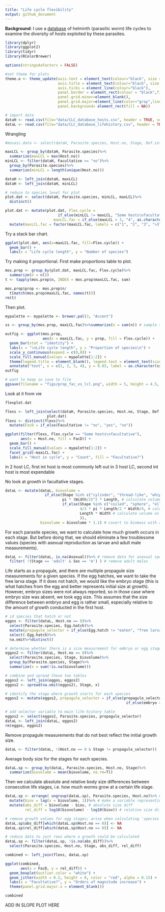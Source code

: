 ```yaml
---
title: "Life cycle flexibility"
output: github_document
---
```


**Background**: I use a [database](http://onlinelibrary.wiley.com/doi/10.1002/ecy.1680/suppinfo) of helminth (parasitic worm) life cycles to examine the diversity of hosts exploited by these parasites. 


```r
library(dplyr)
library(ggplot2)
library(tidyr)
library(RColorBrewer)

options(stringsAsFactors = FALSE)

#set theme for plots
theme.o <- theme_update(axis.text = element_text(colour="black", size = 15),
                        axis.title = element_text(colour="black", size = 18, face = "bold", lineheight=0.25),
                        axis.ticks = element_line(colour="black"),
                        panel.border = element_rect(colour = "black",fill=NA),
                        panel.grid.minor=element_blank(),
                        panel.grid.major=element_line(color="gray",linetype = "dotted"),
                        panel.background= element_rect(fill = NA))

# import data
dataH <- read.csv(file="data/CLC_database_hosts.csv", header = TRUE, sep=",")
dataL <- read.csv(file="data/CLC_database_lifehistory.csv", header = TRUE, sep=",")
```

Wrangling

```r
#mosaic.data <- select(dataH, Parasite.species, Host.no, Stage, Def.int, Facultative)%>%distinct()

maxLCL <- group_by(dataH, Parasite.species)%>%
  summarize(maxLCL = max(Host.no))
minLCL <- filter(dataH, Facultative == "no")%>%
  group_by(Parasite.species)%>%
  summarize(minLCL = length(unique(Host.no)))

dataH <- left_join(dataH, maxLCL)
dataH <- left_join(dataH, minLCL)
```

```r
# reduce to species level for plot
plot.dat <- select(dataH, Parasite.species, minLCL, maxLCL)%>%
  distinct()

plot.dat <- mutate(plot.dat, Flex.cycle = 
                        if_else(minLCL != maxLCL, "Some hosts\nfacultative", "All hosts\nobligate"),
                      maxLCL.fac = if_else(maxLCL > 3, "4", as.character(maxLCL)))%>%
  mutate(maxLCL.fac = factor(maxLCL.fac, labels = c("1", "2", "3", ">3")))
```

Try a stack bar chart.

```r
ggplot(plot.dat, aes(x=maxLCL.fac, fill=Flex.cycle)) + 
  geom_bar() +
  labs(x = "Life cycle length", y = "Number of species")
```

Try making it proportional. First make proportions table to plot.

```r
mos.prop <- group_by(plot.dat, maxLCL.fac, Flex.cycle)%>%
  summarize(n = n())
t <- tapply(mos.prop$n, INDEX = mos.prop$maxLCL.fac, sum)

mos.prop$prop <- mos.prop$n/
  t[match(mos.prop$maxLCL.fac, names(t))]
rm(t)
```

Then plot.

```r
mypalette <- mypalette <- brewer.pal(3, "Accent")

ss <- group_by(mos.prop, maxLCL.fac)%>%summarize(n = sum(n)) # sample size for fig

outfig <- ggplot(mos.prop, 
                 aes(x = maxLCL.fac, y = prop, fill = Flex.cycle)) + 
  geom_bar(stat = "identity") +
  labs(x = "\nLife cycle length", y = "Proportion of species\n") +
  scale_y_continuous(expand = c(0,0)) +
  scale_fill_manual(values = mypalette[1:2]) +
  theme(legend.title = element_blank(), legend.text = element_text(size = 12)) +
  annotate("text", x = c(1, 2, 3, 4), y = 0.03, label = as.character(ss$n))
outfig

# want to keep so save to file
ggsave(filename = "figs/prop_fac_vs_lcl.png", width = 5, height = 4.5, units = "in")
```

Look at it from vie

```r
flexplot.dat
```


```r
flexs <- left_join(select(dataH, Parasite.species, Host.no, Stage, Def.int, Facultative),
                   plot.dat)
flexs <- distinct(flexs)%>%
  mutate(FacD = if_else(Facultative != "no", "yes", "no"))
```

```r
ggplot(filter(flexs, Flex.cycle == "Some hosts\nfacultative"),
       aes(x = Host.no, fill = FacD)) + 
  geom_bar() + 
  scale_fill_manual(values = mypalette[1:2]) +
  facet_grid(~maxLCL.fac) +
  labs(x = "Host in cycle", y = "Count", fill = "Facultative?")
```

in 2 host LC, first int host is most commonly left out
in 3 host LC, second int host is most expendable

No look at growth in facultative stages.

```r
dataL <- mutate(dataL, biovolume = 
                  if_else(Shape %in% c("cylinder", "thread-like", "whip"), 
                          pi * (Width/2)^2 * Length, # calculate volume as a cylinder
                          if_else(Shape %in% c("coiled", "sphere", "ellipsoid"),
                                  4/3 * pi * Length/2 * Width/4, # calculate volume as a ellipsoid
                                  Length * Width # calculate volume as area for remaining ribbon, leaf shapes
                                  )),
                biovolume = biovolume * 1.1) # covert to biomass with assumed 1.1. g/cm3 tissue density 
```

For each parasite species, we want to calculate how much growth occurs in each stage. But before doing that, we should eliminate a few troublesome values (species with asexual reproduction as larvae and adult male measurements).

```r
dataL <- filter(dataL, is.na(Asexual))%>% # remove data for asexual species
  filter( !(Stage == 'adult' & Sex == 'm') ) # remove adult males
```

Life starts as a propagule, and there are multiple propagule size measurements for a given species. If the egg hatches, we want to take the free larva stage. If it does not hatch, we would like the embryo stage (this is what hatches from the egg and better represents initial size at growth). However, embryo sizes were not always reported, so in those case where embryo size was absent, we took egg size. This assumes that the size difference between embryo and egg is rather small, especially relative to the amount of growth conducted in the first host.

```r
# id species that hatch or not
eggos <- filter(dataL, Host.no == 0)%>%
  select(Parasite.species, Egg.hatch)%>%
  mutate(propagule_selector = if_else(Egg.hatch != "eaten", "free larva", "egg"))%>%
  select(-Egg.hatch)%>%
  na.omit%>%distinct()

# determine whether there is a size measurement for embryo or egg stages
eggos2 <- filter(dataL, Host.no == 0)%>%
  select(Parasite.species, Stage, biovolume)%>%
  group_by(Parasite.species, Stage)%>%
  summarize(x = sum(!is.na(biovolume)))

# combine and spread these two tables
eggos2 <- left_join(eggos, eggos2)
eggos2 <- spread(na.omit(eggos2), Stage, x)

# identify the stage where growth starts for each species
eggos2 <- mutate(eggos2, propagule_selector = if_else(propagule_selector == 'free larva', 'free larva',
                                                       if_else(embryo > 0, 'embryo', 'egg')))

# add selector variable to main life history table
eggos2 <- select(eggos2, Parasite.species, propagule_selector)
dataL <- left_join(dataL, eggos2)
rm(eggos, eggos2)
```

Remove propagule measurements that do not best reflect the initial growth size.

```r
dataL <- filter(dataL, !(Host.no == 0 & Stage != propagule_selector))
```

Average body size for the stages for each species.

```r
dataL.sp <- group_by(dataL, Parasite.species, Host.no, Stage)%>%
  summarize(biovolume = mean(biovolume, na.rm=T))
```

Then we calculate absolute and relative body size differences between consecutive life stages, i.e. how much worms grow at a certain life stage.

```r
dataL.sp <- arrange( ungroup(dataL.sp), Parasite.species, Host.no)%>% # arrange by species and host.no
  mutate(biov = lag(x = biovolume, 1))%>% # make a variable representing size in previous stage
  mutate(abs_diff = biovolume - biov, # absolute size diff
         rel_diff = log10(biovolume) - log10(biov)) # relative size diff

# remove growth values for egg stages; arise when calculating 'species B egg' - 'species A adult'
dataL.sp$abs_diff[which(dataL.sp$Host.no == 0)] <- NA 
dataL.sp$rel_diff[which(dataL.sp$Host.no == 0)] <- NA

# reduce data to just rows where a growth could be calculated
dataL.sp <- filter(dataL.sp, !is.na(abs_diff))%>%
  select(Parasite.species, Host.no, Stage, abs_diff, rel_diff)
```

```r
combined <- left_join(flexs, dataL.sp)
```

```r
ggplot(combined, 
       aes(x = FacD, y = rel_diff)) +
  geom_boxplot(outlier.color = "white") +
  geom_jitter(width = 0.2, height = 0, color = "red", alpha = 0.15) +
  labs(x = "Facultative?", y = "Orders of magnitude increase") + 
  theme(panel.grid.major.x = element_blank())
```

```r
combined
```

ADD IN SLOPE PLOT HERE
